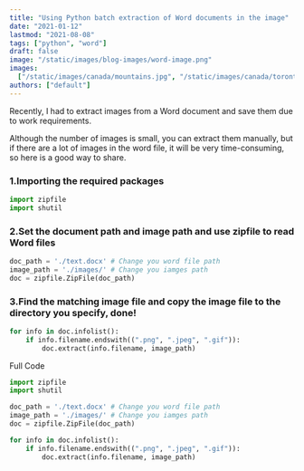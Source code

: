```yaml
---
title: "Using Python batch extraction of Word documents in the image"
date: "2021-01-12"
lastmod: "2021-08-08"
tags: ["python", "word"]
draft: false
image: "/static/images/blog-images/word-image.png"
images:
  ["/static/images/canada/mountains.jpg", "/static/images/canada/toronto.jpg"]
authors: ["default"]
---
```


Recently, I had to extract images from a Word document and save them due to work requirements.

Although the number of images is small, you can extract them manually, but if there are a lot of images in the word file, it will be very time-consuming, so here is a good way to share.

### 1.Importing the required packages

```python
import zipfile
import shutil
```

### 2.Set the document path and image path and use zipfile to read Word files

```python
doc_path = './text.docx' # Change you word file path
image_path = './images/' # Change you iamges path
doc = zipfile.ZipFile(doc_path)
```

### 3.Find the matching image file and copy the image file to the directory you specify, done!

```python
for info in doc.infolist():
    if info.filename.endswith((".png", ".jpeg", ".gif")):
        doc.extract(info.filename, image_path)
```

Full Code

```python
import zipfile
import shutil

doc_path = './text.docx' # Change you word file path
image_path = './images/' # Change you iamges path
doc = zipfile.ZipFile(doc_path)

for info in doc.infolist():
    if info.filename.endswith((".png", ".jpeg", ".gif")):
        doc.extract(info.filename, image_path)
```
